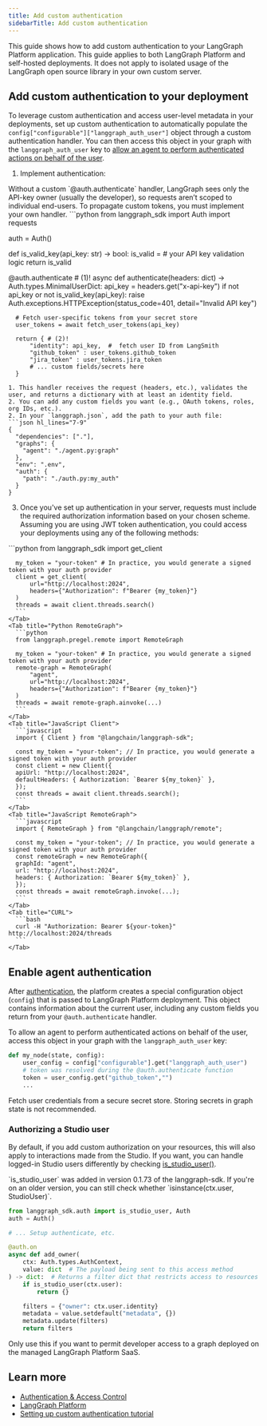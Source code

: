 ```yaml
---
title: Add custom authentication
sidebarTitle: Add custom authentication
---
```

This guide shows how to add custom authentication to your LangGraph Platform application. This guide applies to both LangGraph Platform and self-hosted deployments. It does not apply to isolated usage of the LangGraph open source library in your own custom server.

## Add custom authentication to your deployment

To leverage custom authentication and access user-level metadata in your deployments, set up custom authentication to automatically populate the `config["configurable"]["langgraph_auth_user"]` object through a custom authentication handler. You can then access this object in your graph with the `langgraph_auth_user` key to [allow an agent to perform authenticated actions on behalf of the user](#enable-agent-authentication).

1. Implement authentication:
  <Note>
    Without a custom `@auth.authenticate` handler, LangGraph sees only the API-key owner (usually the developer), so requests aren’t scoped to individual end-users. To propagate custom tokens, you must implement your own handler.
  </Note>
  ```python
  from langgraph_sdk import Auth
  import requests
  
  auth = Auth()
  
  def is_valid_key(api_key: str) -> bool:
      is_valid = # your API key validation logic
      return is_valid
  
  @auth.authenticate # (1)!
  async def authenticate(headers: dict) -> Auth.types.MinimalUserDict:
      api_key = headers.get("x-api-key")
      if not api_key or not is_valid_key(api_key):
          raise Auth.exceptions.HTTPException(status_code=401, detail="Invalid API key")
  
      # Fetch user-specific tokens from your secret store
      user_tokens = await fetch_user_tokens(api_key)
  
      return { # (2)!
          "identity": api_key,  #  fetch user ID from LangSmith
          "github_token" : user_tokens.github_token
          "jira_token" : user_tokens.jira_token
          # ... custom fields/secrets here
      }
  ```
  1. This handler receives the request (headers, etc.), validates the user, and returns a dictionary with at least an identity field.
  2. You can add any custom fields you want (e.g., OAuth tokens, roles, org IDs, etc.).
2. In your `langgraph.json`, add the path to your auth file:
  ```json hl_lines="7-9"
  {
    "dependencies": ["."],
    "graphs": {
      "agent": "./agent.py:graph"
    },
    "env": ".env",
    "auth": {
      "path": "./auth.py:my_auth"
    }
  }
  ```
3. Once you've set up authentication in your server, requests must include the required authorization information based on your chosen scheme. Assuming you are using JWT token authentication, you could access your deployments using any of the following methods:
  <Tabs>
    <Tab title="Python Client">
      ```python
      from langgraph_sdk import get_client
      
      my_token = "your-token" # In practice, you would generate a signed token with your auth provider
      client = get_client(
          url="http://localhost:2024",
          headers={"Authorization": f"Bearer {my_token}"}
      )
      threads = await client.threads.search()
      ```
    </Tab>
    <Tab title="Python RemoteGraph">
      ```python
      from langgraph.pregel.remote import RemoteGraph
      
      my_token = "your-token" # In practice, you would generate a signed token with your auth provider
      remote-graph = RemoteGraph(
          "agent",
          url="http://localhost:2024",
          headers={"Authorization": f"Bearer {my_token}"}
      )
      threads = await remote-graph.ainvoke(...)
      ```
    </Tab>
    <Tab title="JavaScript Client">
      ```javascript
      import { Client } from "@langchain/langgraph-sdk";
      
      const my_token = "your-token"; // In practice, you would generate a signed token with your auth provider
      const client = new Client({
      apiUrl: "http://localhost:2024",
      defaultHeaders: { Authorization: `Bearer ${my_token}` },
      });
      const threads = await client.threads.search();
      ```
    </Tab>
    <Tab title="JavaScript RemoteGraph">
      ```javascript
      import { RemoteGraph } from "@langchain/langgraph/remote";
      
      const my_token = "your-token"; // In practice, you would generate a signed token with your auth provider
      const remoteGraph = new RemoteGraph({
      graphId: "agent",
      url: "http://localhost:2024",
      headers: { Authorization: `Bearer ${my_token}` },
      });
      const threads = await remoteGraph.invoke(...);
      ```
    </Tab>
    <Tab title="CURL">
      ```bash
      curl -H "Authorization: Bearer ${your-token}" http://localhost:2024/threads
      ```
    </Tab>
  </Tabs>

## Enable agent authentication

After [authentication](#add-custom-authentication-to-your-deployment), the platform creates a special configuration object (`config`) that is passed to LangGraph Platform deployment. This object contains information about the current user, including any custom fields you return from your `@auth.authenticate` handler.

To allow an agent to perform authenticated actions on behalf of the user, access this object in your graph with the `langgraph_auth_user` key:

```python
def my_node(state, config):
    user_config = config["configurable"].get("langgraph_auth_user")
    # token was resolved during the @auth.authenticate function
    token = user_config.get("github_token","")
    ...
```

<Note>
  Fetch user credentials from a secure secret store. Storing secrets in graph state is not recommended.
</Note>

### Authorizing a Studio user

By default, if you add custom authorization on your resources, this will also apply to interactions made from the Studio. If you want, you can handle logged-in Studio users differently by checking [is_studio_user()](../../reference/functions/sdk_auth.isStudioUser.html).

<Note>
  `is_studio_user` was added in version 0.1.73 of the langgraph-sdk. If you're on an older version, you can still check whether `isinstance(ctx.user, StudioUser)`.
</Note>

```python
from langgraph_sdk.auth import is_studio_user, Auth
auth = Auth()

# ... Setup authenticate, etc.

@auth.on
async def add_owner(
    ctx: Auth.types.AuthContext,
    value: dict  # The payload being sent to this access method
) -> dict:  # Returns a filter dict that restricts access to resources
    if is_studio_user(ctx.user):
        return {}

    filters = {"owner": ctx.user.identity}
    metadata = value.setdefault("metadata", {})
    metadata.update(filters)
    return filters
```

Only use this if you want to permit developer access to a graph deployed on the managed LangGraph Platform SaaS.

## Learn more

* [Authentication & Access Control](auth)
* [LangGraph Platform](index)
* [Setting up custom authentication tutorial](set-up-custom-auth)
